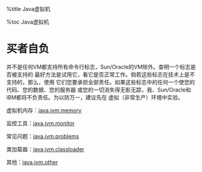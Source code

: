 
%title Java虚拟机

%toc Java虚拟机

= 买者自负 =

并不是任何VM都支持所有命令行标志，Sun/Oracle的VM除外。查明一个标志是否被支持的
最好方法是试用它，看它是否正常工作。倘若这些标志在技术上是不支持的，那么，使用
它们您要承担全部责任。如果这些标志中的任何一个使您的代码、您的数据、您的服务器
或您的一切消失得无影无踪，我、Sun/Oracle和IBM都将不负责任。为以防万一，建议先在
虚拟（非常生产）环境中实验。

虚拟机内存：[[java.jvm.memory]]

监控工具：[[java.jvm.monitor]]

常见问题：[[java.jvm.problems]]

类加载器：[[java.jvm.classloader]]

其他：[[java.jvm.other]]

